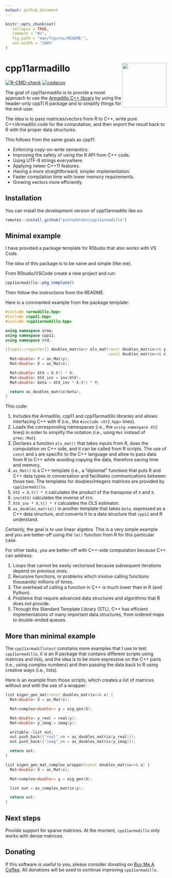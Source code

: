 ```yaml
---
output: github_document
---
```


<!-- README.md is generated from README.Rmd. Please edit that file -->

```r
knitr::opts_chunk$set(
   collapse = TRUE,
   comment = "#>",
   fig.path = "man/figures/README-",
   out.width = "100%"
)
```

# cpp11armadillo <img src="man/figures/logo.svg" align="right" height="139" alt="" />

<!-- badges: start -->
[![R-CMD-check](https://github.com/pachadotdev/cpp11armadillo/actions/workflows/R-CMD-check.yaml/badge.svg)](https://github.com/pachadotdev/cpp11armadillo/actions/workflows/R-CMD-check.yaml)
[![codecov](https://codecov.io/gh/pachadotdev/cpp11armadillo/graph/badge.svg?token=mWfiUCgfNu)](https://codecov.io/gh/pachadotdev/cpp11armadillo)
<!-- badges: end -->

The goal of cpp11armadillo is to provide a novel approach to use the [Armadillo
C++ library](https://arma.sourceforge.net/docs.html) by using the header-only
cpp11 R package and to simplify things for the end-user.

The idea is to pass matrices/vectors from R to C++, write pure C++/Armadillo
code for the computation, and then export the result back to R with the proper
data structures.

This follows from the same goals as cpp11:

* Enforcing copy-on-write semantics.
* Improving the safety of using the R API from C++ code.
* Using UTF-8 strings everywhere.
* Applying newer C++11 features.
* Having a more straightforward, simpler implementation.
* Faster compilation time with lower memory requirements.
* Growing vectors more efficiently.

## Installation

You can install the development version of cpp11armadillo like so:

``` r
remotes::install_github("pachadotdev/cpp11armadillo")
```

## Minimal example

I have provided a package template for RStudio that also works with VS Code.

The idea of this package is to be naive and simple (like me).

From RStudio/VSCode create a new project and run:

```r
cpp11armadillo::pkg_template()
```

Then follow the instructions from the README.

Here is a commented example from the package template:

```cpp
#include <armadillo.hpp>
#include <cpp11.hpp>
#include <cpp11armadillo.hpp>

using namespace arma;
using namespace cpp11;
using namespace std;

[[cpp11::register]] doubles_matrix<> ols_mat(const doubles_matrix<>& y,
                                             const doubles_matrix<>& x) {
  Mat<double> Y = as_Mat(y);
  Mat<double> X = as_Mat(x);

  Mat<double> XtX = X.t() * X;
  Mat<double> XtX_inv = inv(XtX);
  Mat<double> beta = XtX_inv * X.t() * Y;

  return as_doubles_matrix(beta);
}
```

This code:

1. Includes the Armadillo, cpp11 and cpp11armadillo libraries and allows
   interfacing C++ with R (i.e., the `#include <XYZ.hpp>` lines).
2. Loads the corresponding namespaces (i.e., the `using namespace XYZ` lines)
   in order to simplify the notation (i.e., using `Mat` instead of `arma::Mat`).
3. Declares a function `ols_mat()` that takes inputs from R, does the
   computation on C++ side, and it can be called from R scripts. The use of
   `const` and `&` are specific to the C++ language and allow to pass data from
   R to C++ while avoiding copying the data, therefore saving time and memory.
4. `as_Mat()` is a C++ template (i.e., a "diplomat" function) that puts R and
   C++ data types in conversation and facilitates communications between those
   two. The templates for doubles/integers matrices are provided by
   `cpp11armadillo`.
5. `XtX = X.t() * X` calculates the product of the transpose of `X` and `X`.
6. `inv(XtX)` calculates the inverse of `XtX`.
7. `XtX_inv * X.t() * Y` calculates the OLS estimator.
8. `as_doubles_matrix()` is another template that takes `beta`, expressed as a
   C++ data structure, and converts it to a data structure that `cpp11` and R
   understand.

Certainly, the goal is to use linear algebra. This is a very simple example
and you are better-off using the `lm()` function from R for this particular
case.

For other tasks, you are better-off with C++-side computation because C++ can
address:

1. Loops that cannot be easily vectorised because subsequent iterations depend
   on previous ones.
2. Recursive functions, or problems which involve calling functions thousands/
   millions of times.
3. The overhead of calling a function in C++ is much lower than in R (and
   Python).
4. Problems that require advanced data structures and algorithms that R does not
   provide.
5. Through the Standard Template Library (STL), C++ has efficient
   implementations of many important data structures, from ordered maps to
   double-ended queues.

## More than minimal example

The `cpp11armadillotest` constains more examples that I use to test
`cpp11armadillo`, it is an R package that contains different scripts using
matrices and lists, and the idea is to be more expressive on the C++ parts
(i.e., using complex numbers) and then passing the data back to R using
creative ways (i.e., lists).

Here is an example from those scripts, which creates a list of matrices without
and with the use of a wrapper:

```cpp
list eigen_gen_mat(const doubles_matrix<>& x) {
  Mat<double> X = as_Mat(x);

  Mat<complex<double>> y = eig_gen(X);

  Mat<double> y_real = real(y);
  Mat<double> y_imag = imag(y);

  writable::list out;
  out.push_back({"real"_nm = as_doubles_matrix(y_real)});
  out.push_back({"imag"_nm = as_doubles_matrix(y_imag)});

  return out;
}

list eigen_gen_mat_complex_wrapper(const doubles_matrix<>& x) {
  Mat<double> X = as_Mat(x);

  Mat<complex<double>> y = eig_gen(X);

  list out = as_complex_matrix(y);

  return out;
}
```

## Next steps

Provide support for sparse matrices. At the moment, `cpp11armadillo` only works
with dense matrices.

## Donating 

If this software is useful to you, please consider donating on
[Buy Me A Coffee](https://buymeacoffee.com/pacha). All donations will
be used to continue improving `cpp11armadillo`.

